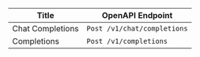 | Title             | OpenAPI Endpoint              |
| ----------------- | ----------------------------- |
| Chat Completions  | `Post /v1/chat/completions`   |
| Completions       | `Post /v1/completions`        |
